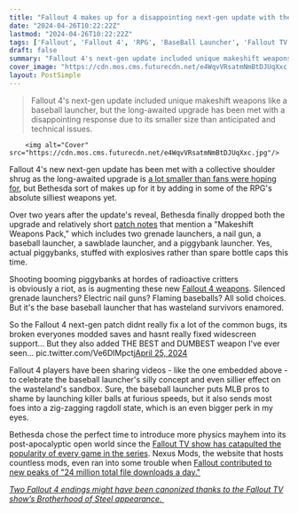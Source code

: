 ```yaml
---
title: "Fallout 4 makes up for a disappointing next-gen update with the RPG's goofiest weapons yet: fiery baseballs, explosive piggybanks, and more"
date: "2024-04-26T10:22:22Z"
lastmod: "2024-04-26T10:22:22Z"
tags: ['Fallout', 'Fallout 4', 'RPG', 'BaseBall Launcher', 'Fallout TV Show', 'Fallout Mod', 'Modding', 'MMO', 'Skyrim']
draft: false
summary: "Fallout 4's next-gen update included unique makeshift weapons like a baseball launcher, but the long-awaited upgrade has been met with a disappointing response due to its smaller size than anticipated and technical issues."
cover_image: "https://cdn.mos.cms.futurecdn.net/e4WqvVRsatmNmBtDJUqXxc.jpg" 
layout: PostSimple
---
```

> Fallout 4's next-gen update included unique makeshift weapons like a baseball launcher, but the long-awaited upgrade has been met with a disappointing response due to its smaller size than anticipated and technical issues.


        <img alt="Cover" src="https://cdn.mos.cms.futurecdn.net/e4WqvVRsatmNmBtDJUqXxc.jpg"/>
        
Fallout 4's new next-gen update has been met with a collective shoulder shrug as the long-awaited upgrade is [a lot smaller than fans were hoping for](https://www.gamesradar.com/games/fallout/fallout-4s-big-next-gen-patch-isnt-going-over-well-especially-on-pc-i-had-very-low-expectations-but-this-is-much-less-than-i-expected/), but Bethesda sort of makes up for it by adding in some of the RPG's absolute silliest weapons yet. 

Over two years after the update's reveal, Bethesda finally dropped both the upgrade and relatively short [patch notes](https://bethesda.net/en/article/4RcipuAES2k0KP7eYf2DwD/fallout-4-next-gen-patch-notes) that mention a "Makeshift Weapons Pack," which includes two grenade launchers, a nail gun, a baseball launcher, a sawblade launcher, and a piggybank launcher. Yes, actual piggybanks, stuffed with explosives rather than spare bottle caps this time.

Shooting booming piggybanks at hordes of radioactive critters is obviously a riot, as is augmenting these new [Fallout 4 weapons](https://www.gamesradar.com/fallout-4-legendary-unique-weapons-armour-guide/). Silenced grenade launchers? Electric nail guns? Flaming baseballs? All solid choices. But it's the base baseball launcher that has wasteland survivors enamored. 

So the Fallout 4 next-gen patch didnt really fix a lot of the common bugs, its broken everyones modded saves and hasnt really fixed widescreen support... But they also added THE BEST and DUMBEST weapon I've ever seen... pic.twitter.com/Ve6DlMpctj[April 25, 2024](https://twitter.com/Its_Jabo/status/1783605430037438920)

Fallout 4 players have been sharing videos - like the one embedded above - to celebrate the baseball launcher's silly concept and even sillier effect on the wasteland's sandbox. Sure, the baseball launcher puts MLB pros to shame by launching killer balls at furious speeds, but it also sends most foes into a zig-zagging ragdoll state, which is an even bigger perk in my eyes.  

Bethesda chose the perfect time to introduce more physics mayhem into its post-apocalyptic open world since the [Fallout TV show has catapulted the popularity of every game in the series](https://www.gamesradar.com/games/fallout/the-fallout-tv-shows-series-rebirth-continues-as-fallout-4-rivals-helldivers-2-the-once-maligned-mmo-hits-new-heights-and-the-planets-biggest-mod-forum-crumbles-under-pressure/). Nexus Mods, the website that hosts countless mods, even ran into some trouble when [Fallout contributed to new peaks of "24 million total file downloads a day."](https://www.gamesradar.com/games/fallout/fallout-mod-site-says-its-like-players-are-downloading-skyrim-twice-every-second-after-amazon-tv-series-drives-fans-back-to-the-open-world-rpgs/)

[<em>Two Fallout 4 endings might have been canonized thanks to the Fallout TV show’s Brotherhood of Steel appearance. </em>](https://www.gamesradar.com/two-fallout-4-endings-might-have-quietly-become-canon-thanks-to-the-brotherhood-of-steels-fallout-tv-show-airship/)
        